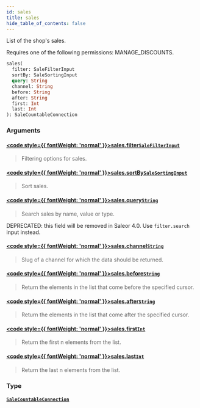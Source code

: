 ```yaml
---
id: sales
title: sales
hide_table_of_contents: false
---
```








List of the shop's sales.

Requires one of the following permissions: MANAGE_DISCOUNTS.

```graphql
sales(
  filter: SaleFilterInput
  sortBy: SaleSortingInput
  query: String
  channel: String
  before: String
  after: String
  first: Int
  last: Int
): SaleCountableConnection
```


### Arguments

#### [<code style={{ fontWeight: 'normal' }}>sales.<b>filter</b></code>](#)<Bullet />[`SaleFilterInput`](../../../developer/api-reference/inputs/sale-filter-input) <Badge class="secondary" text="input"/>
> Filtering options for sales.
> 

#### [<code style={{ fontWeight: 'normal' }}>sales.<b>sortBy</b></code>](#)<Bullet />[`SaleSortingInput`](../../../developer/api-reference/inputs/sale-sorting-input) <Badge class="secondary" text="input"/>
> Sort sales.
> 

#### [<code style={{ fontWeight: 'normal' }}>sales.<b>query</b></code>](#)<Bullet />[`String`](../../../developer/api-reference/scalars/string) <Badge class="secondary" text="scalar"/>
> Search sales by name, value or type. 

DEPRECATED: this field will be removed in Saleor 4.0. Use `filter.search` input instead.
> 

#### [<code style={{ fontWeight: 'normal' }}>sales.<b>channel</b></code>](#)<Bullet />[`String`](../../../developer/api-reference/scalars/string) <Badge class="secondary" text="scalar"/>
> Slug of a channel for which the data should be returned.
> 

#### [<code style={{ fontWeight: 'normal' }}>sales.<b>before</b></code>](#)<Bullet />[`String`](../../../developer/api-reference/scalars/string) <Badge class="secondary" text="scalar"/>
> Return the elements in the list that come before the specified cursor.
> 

#### [<code style={{ fontWeight: 'normal' }}>sales.<b>after</b></code>](#)<Bullet />[`String`](../../../developer/api-reference/scalars/string) <Badge class="secondary" text="scalar"/>
> Return the elements in the list that come after the specified cursor.
> 

#### [<code style={{ fontWeight: 'normal' }}>sales.<b>first</b></code>](#)<Bullet />[`Int`](../../../developer/api-reference/scalars/int) <Badge class="secondary" text="scalar"/>
> Return the first n elements from the list.
> 

#### [<code style={{ fontWeight: 'normal' }}>sales.<b>last</b></code>](#)<Bullet />[`Int`](../../../developer/api-reference/scalars/int) <Badge class="secondary" text="scalar"/>
> Return the last n elements from the list.
> 

### Type

#### [`SaleCountableConnection`](../../../developer/api-reference/objects/sale-countable-connection) <Badge class="secondary" text="object"/>
> 
> 





